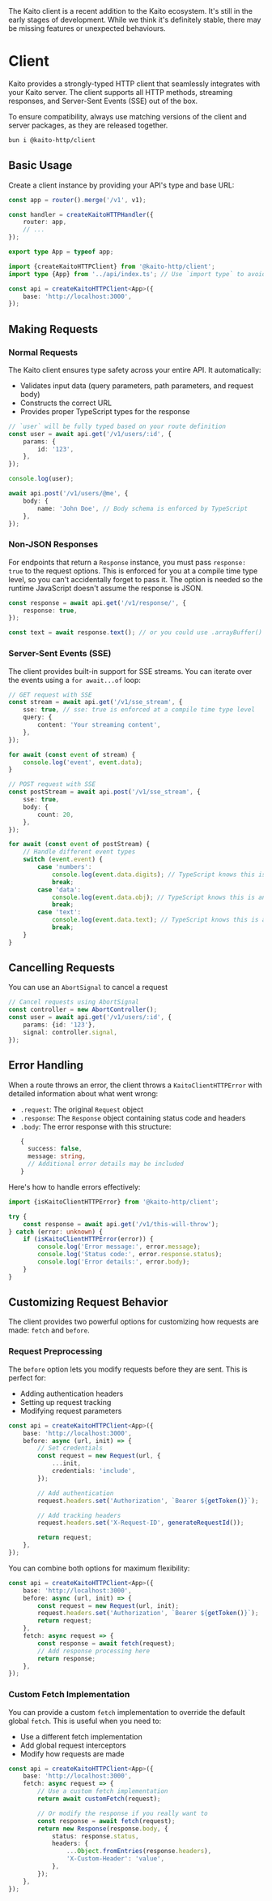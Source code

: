 
<Callout>
	The Kaito client is a recent addition to the Kaito ecosystem. It's still in the early stages of development. While we
	think it's definitely stable, there may be missing features or unexpected behaviours.
</Callout>

# Client

Kaito provides a strongly-typed HTTP client that seamlessly integrates with your Kaito server. The client supports all HTTP methods, streaming responses, and Server-Sent Events (SSE) out of the box.

To ensure compatibility, always use matching versions of the client and server packages, as they are released together.

```bash
bun i @kaito-http/client
```

## Basic Usage

Create a client instance by providing your API's type and base URL:

```ts filename="api/index.ts"
const app = router().merge('/v1', v1);

const handler = createKaitoHTTPHandler({
	router: app,
	// ...
});

export type App = typeof app;
```

```ts filename="client/index.ts" /type {App}/ /<App>/
import {createKaitoHTTPClient} from '@kaito-http/client';
import type {App} from '../api/index.ts'; // Use `import type` to avoid runtime overhead

const api = createKaitoHTTPClient<App>({
	base: 'http://localhost:3000',
});
```

## Making Requests

### Normal Requests

The Kaito client ensures type safety across your entire API. It automatically:

- Validates input data (query parameters, path parameters, and request body)
- Constructs the correct URL
- Provides proper TypeScript types for the response

```ts
// `user` will be fully typed based on your route definition
const user = await api.get('/v1/users/:id', {
	params: {
		id: '123',
	},
});

console.log(user);

await api.post('/v1/users/@me', {
	body: {
		name: 'John Doe', // Body schema is enforced by TypeScript
	},
});
```

### Non-JSON Responses

For endpoints that return a `Response` instance, you must pass `response: true` to the request options. This is enforced for you at a compile time type level, so you
can't accidentally forget to pass it. The option is needed so the runtime JavaScript doesn't assume the response is JSON.

```ts
const response = await api.get('/v1/response/', {
	response: true,
});

const text = await response.text(); // or you could use .arrayBuffer() or .blob(), etc
```

### Server-Sent Events (SSE)

The client provides built-in support for SSE streams. You can iterate over the events using a `for await...of` loop:

```ts
// GET request with SSE
const stream = await api.get('/v1/sse_stream', {
	sse: true, // sse: true is enforced at a compile time type level
	query: {
		content: 'Your streaming content',
	},
});

for await (const event of stream) {
	console.log('event', event.data);
}

// POST request with SSE
const postStream = await api.post('/v1/sse_stream', {
	sse: true,
	body: {
		count: 20,
	},
});

for await (const event of postStream) {
	// Handle different event types
	switch (event.event) {
		case 'numbers':
			console.log(event.data.digits); // TypeScript knows this is a number
			break;
		case 'data':
			console.log(event.data.obj); // TypeScript knows this is an object
			break;
		case 'text':
			console.log(event.data.text); // TypeScript knows this is a string
			break;
	}
}
```

## Cancelling Requests

You can use an `AbortSignal` to cancel a request

```ts
// Cancel requests using AbortSignal
const controller = new AbortController();
const user = await api.get('/v1/users/:id', {
	params: {id: '123'},
	signal: controller.signal,
});
```

## Error Handling

When a route throws an error, the client throws a `KaitoClientHTTPError` with detailed information about what went wrong:

- `.request`: The original `Request` object
- `.response`: The `Response` object containing status code and headers
- `.body`: The error response with this structure:
  ```ts
  {
    success: false,
    message: string,
    // Additional error details may be included
  }
  ```

Here's how to handle errors effectively:

```ts
import {isKaitoClientHTTPError} from '@kaito-http/client';

try {
	const response = await api.get('/v1/this-will-throw');
} catch (error: unknown) {
	if (isKaitoClientHTTPError(error)) {
		console.log('Error message:', error.message);
		console.log('Status code:', error.response.status);
		console.log('Error details:', error.body);
	}
}
```

## Customizing Request Behavior

The client provides two powerful options for customizing how requests are made: `fetch` and `before`.

### Request Preprocessing

The `before` option lets you modify requests before they are sent. This is perfect for:

- Adding authentication headers
- Setting up request tracking
- Modifying request parameters

```ts
const api = createKaitoHTTPClient<App>({
	base: 'http://localhost:3000',
	before: async (url, init) => {
		// Set credentials
		const request = new Request(url, {
			...init,
			credentials: 'include',
		});

		// Add authentication
		request.headers.set('Authorization', `Bearer ${getToken()}`);

		// Add tracking headers
		request.headers.set('X-Request-ID', generateRequestId());

		return request;
	},
});
```

You can combine both options for maximum flexibility:

```ts
const api = createKaitoHTTPClient<App>({
	base: 'http://localhost:3000',
	before: async (url, init) => {
		const request = new Request(url, init);
		request.headers.set('Authorization', `Bearer ${getToken()}`);
		return request;
	},
	fetch: async request => {
		const response = await fetch(request);
		// Add response processing here
		return response;
	},
});
```

### Custom Fetch Implementation

You can provide a custom `fetch` implementation to override the default global `fetch`. This is useful when you need to:

- Use a different fetch implementation
- Add global request interceptors
- Modify how requests are made

```ts
const api = createKaitoHTTPClient<App>({
	base: 'http://localhost:3000',
	fetch: async request => {
		// Use a custom fetch implementation
		return await customFetch(request);

		// Or modify the response if you really want to
		const response = await fetch(request);
		return new Response(response.body, {
			status: response.status,
			headers: {
				...Object.fromEntries(response.headers),
				'X-Custom-Header': 'value',
			},
		});
	},
});
```
